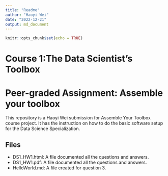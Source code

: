 ```yaml
---
title: "Readme"
author: "Haoyi Wei"
date: "2022-12-21"
output: md_document
---
```


```r
knitr::opts_chunk$set(echo = TRUE)
```
# Course 1:The Data Scientist's Toolbox

# Peer-graded Assignment: Assemble your toolbox

This repository is a Haoyi Wei submission for Assemble Your Toolbox course project. It has the instruction on how to do the basic software setup for the Data Science Specialization.

## Files

+ DS1_HW1.html: A file documented all the questions and answers.
+ DS1_HW1.pdf: A file documented all the questions and answers.
+ HelloWorld.md: A file created for question 3.

